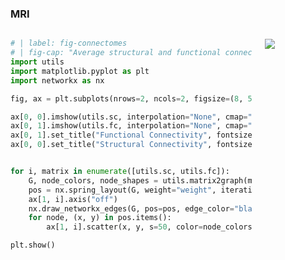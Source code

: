 ### MRI

:::: {.columns}
::: {.column width=80%}
```python
# | label: fig-connectomes
# | fig-cap: "Average structural and functional connectomes"
import utils
import matplotlib.pyplot as plt
import networkx as nx

fig, ax = plt.subplots(nrows=2, ncols=2, figsize=(8, 5), layout="tight")

ax[0, 0].imshow(utils.sc, interpolation="None", cmap="magma")
ax[0, 1].imshow(utils.fc, interpolation="None", cmap="magma")
ax[0, 1].set_title("Functional Connectivity", fontsize=16)
ax[0, 0].set_title("Structural Connectivity", fontsize=16)


for i, matrix in enumerate([utils.sc, utils.fc]):
    G, node_colors, node_shapes = utils.matrix2graph(matrix)
    pos = nx.spring_layout(G, weight="weight", iterations=1000, seed=42)
    ax[1, i].axis("off")
    nx.draw_networkx_edges(G, pos=pos, edge_color="black", width=0.1, ax=ax[1, i])
    for node, (x, y) in pos.items():
        ax[1, i].scatter(x, y, s=50, color=node_colors[node], marker=node_shapes[node])

plt.show()
```
:::

::: {.column width=20% layout="[[-1], [1], [-1]]"}
![](images/DesikanKillianySurface.svg)
:::
::::